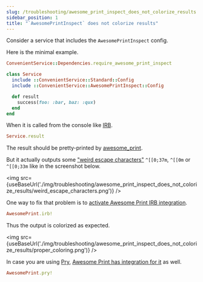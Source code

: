 ```yaml
---
slug: /troubleshooting/awesome_print_inspect_does_not_colorize_results
sidebar_position: 1
title: "`AwesomePrintInspect` does not colorize results"
---
```



Consider a service that includes the `AwesomePrintInspect` config.

Here is the minimal example.

```ruby
ConvenientService::Dependencies.require_awesome_print_inspect

class Service
  include ::ConvenientService::Standard::Config
  include ::ConvenientService::AwesomePrintInspect::Config

  def result
    success(foo: :bar, baz: :qux)
  end
end
```

When it is called from the console like [IRB](https://github.com/ruby/irb).

```ruby
Service.result
```

The result should be pretty-printed by [awesome_print](https://github.com/awesome-print/awesome_print).

But it actually outputs some ["weird escape characters"](https://colors.sh) `^[[0;37m`, `^[[0m` or `^[[0;33m` like in the screenshot below.

<img src={useBaseUrl('./img/troubleshooting/awesome_print_inspect_does_not_colorize_results/weird_escape_characters.png')} />

One way to fix that problem is to [activate Awesome Print IRB integration](https://github.com/awesome-print/awesome_print?tab=readme-ov-file#irb-integration).

```ruby
AwesomePrint.irb!
```

Thus the output is colorized as expected.

<img src={useBaseUrl('./img/troubleshooting/awesome_print_inspect_does_not_colorize_results/proper_coloring.png')} />

In case you are using [Pry](https://github.com/pry/pry), [Awesome Print has integration for it](https://github.com/awesome-print/awesome_print?tab=readme-ov-file#pry-integration) as well.

```ruby
AwesomePrint.pry!
```
